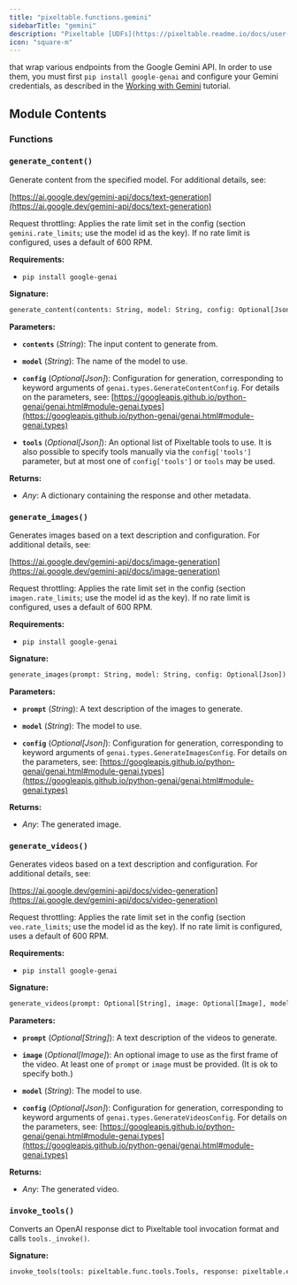 ```yaml
---
title: "pixeltable.functions.gemini"
sidebarTitle: "gemini"
description: "Pixeltable [UDFs](https://pixeltable.readme.io/docs/user-defined-functions-udfs)"
icon: "square-m"
---
```


that wrap various endpoints from the Google Gemini API. In order to use them, you must first `pip install google-genai` and configure your Gemini credentials, as described in the [Working with Gemini](https://pixeltable.readme.io/docs/working-with-gemini) tutorial.


## Module Contents

### Functions

### `generate_content()`

Generate content from the specified model. For additional details, see:


[https://ai.google.dev/gemini-api/docs/text-generation](https://ai.google.dev/gemini-api/docs/text-generation)

Request throttling: Applies the rate limit set in the config (section `gemini.rate_limits`; use the model id as the key). If no rate limit is configured, uses a default of 600 RPM.

**Requirements:**

- `pip install google-genai`


**Signature:**

```python
generate_content(contents: String, model: String, config: Optional[Json], tools: Optional[Json]) -> Json
```

**Parameters:**

- **`contents`** (*String*): The input content to generate from.

- **`model`** (*String*): The name of the model to use.

- **`config`** (*Optional[Json]*): Configuration for generation, corresponding to keyword arguments of `genai.types.GenerateContentConfig`. For details on the parameters, see: [https://googleapis.github.io/python-genai/genai.html#module-genai.types](https://googleapis.github.io/python-genai/genai.html#module-genai.types)

- **`tools`** (*Optional[Json]*): An optional list of Pixeltable tools to use. It is also possible to specify tools manually via the `config['tools']` parameter, but at most one of `config['tools']` or `tools` may be used.


**Returns:**

- *Any*: A dictionary containing the response and other metadata.


### `generate_images()`

Generates images based on a text description and configuration. For additional details, see:


[https://ai.google.dev/gemini-api/docs/image-generation](https://ai.google.dev/gemini-api/docs/image-generation)

Request throttling: Applies the rate limit set in the config (section `imagen.rate_limits`; use the model id as the key). If no rate limit is configured, uses a default of 600 RPM.

**Requirements:**

- `pip install google-genai`


**Signature:**

```python
generate_images(prompt: String, model: String, config: Optional[Json]) -> Image
```

**Parameters:**

- **`prompt`** (*String*): A text description of the images to generate.

- **`model`** (*String*): The model to use.

- **`config`** (*Optional[Json]*): Configuration for generation, corresponding to keyword arguments of `genai.types.GenerateImagesConfig`. For details on the parameters, see: [https://googleapis.github.io/python-genai/genai.html#module-genai.types](https://googleapis.github.io/python-genai/genai.html#module-genai.types)


**Returns:**

- *Any*: The generated image.


### `generate_videos()`

Generates videos based on a text description and configuration. For additional details, see:


[https://ai.google.dev/gemini-api/docs/video-generation](https://ai.google.dev/gemini-api/docs/video-generation)

Request throttling: Applies the rate limit set in the config (section `veo.rate_limits`; use the model id as the key). If no rate limit is configured, uses a default of 600 RPM.

**Requirements:**

- `pip install google-genai`


**Signature:**

```python
generate_videos(prompt: Optional[String], image: Optional[Image], model: String, config: Optional[Json]) -> Video
```

**Parameters:**

- **`prompt`** (*Optional[String]*): A text description of the videos to generate.

- **`image`** (*Optional[Image]*): An optional image to use as the first frame of the video. At least one of `prompt` or `image` must be provided. (It is ok to specify both.)

- **`model`** (*String*): The model to use.

- **`config`** (*Optional[Json]*): Configuration for generation, corresponding to keyword arguments of `genai.types.GenerateVideosConfig`. For details on the parameters, see: [https://googleapis.github.io/python-genai/genai.html#module-genai.types](https://googleapis.github.io/python-genai/genai.html#module-genai.types)


**Returns:**

- *Any*: The generated video.


### `invoke_tools()`

Converts an OpenAI response dict to Pixeltable tool invocation format and calls `tools._invoke()`.


**Signature:**

```python
invoke_tools(tools: pixeltable.func.tools.Tools, response: pixeltable.exprs.expr.Expr) -> pixeltable.exprs.inline_expr.InlineDict
```

